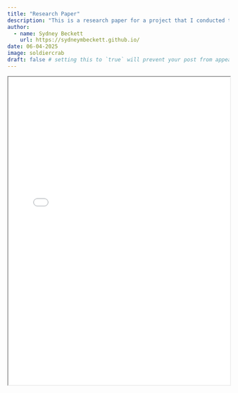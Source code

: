 ```yaml
---
title: "Research Paper"
description: "This is a research paper for a project that I conducted that looked to identify the concentration of micro plastics that Soldier crabs had digested to understand how micro plastics were impacting the local food web."
author:
  - name: Sydney Beckett
    url: https://sydneymbeckett.github.io/
date: 06-04-2025
image: soldiercrab
draft: false # setting this to `true` will prevent your post from appearing on your listing page until you're ready!
---
```


<iframe src="MBRSReport.pdf" width="100%" height="700px">

</iframe>